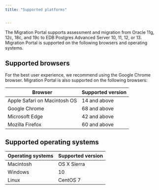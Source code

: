```yaml
---
title: "Supported platforms"


---
```


<div id="supported_platforms" class="registered_link"></div>

The Migration Portal supports assessment and migration from Oracle 11g, 12c, 18c, and 19c to EDB Postgres Advanced Server 10, 11, 12, or 13. Migration Portal is supported on the following browsers and operating systems.

## Supported browsers

For the best user experience, we recommend using the Google Chrome browser. Migration Portal is also supported on the following browsers:

| **Browser**                  | **Supported version** |
| ---------------------------- | --------------------- |
| Apple Safari on Macintosh OS | 14 and above          |
| Google Chrome                | 68 and above          |
| Microsoft Edge               | 42 and above          |
| Mozilla Firefox              | 60 and above          |

## Supported operating systems

| **Operating systems** | **Supported version** |
| --------------------- | --------------------- |
| Macintosh             | OS X Sierra           |
| Windows               | 10                    |
| Linux                 | CentOS 7              |
